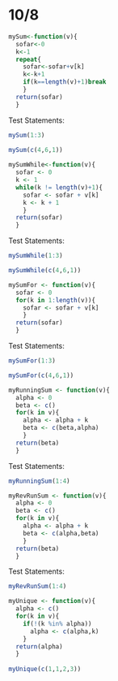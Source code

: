 10/8
=======

```r
mySum<-function(v){
  sofar<-0
  k<-1
  repeat{
    sofar<-sofar+v[k]
    k<-k+1
    if(k==length(v)+1)break
    }
  return(sofar)
  }
```
Test Statements:
```r
mySum(1:3)
  
mySum(c(4,6,1))
```

```r

mySumWhile<-function(v){
  sofar <- 0
  k <- 1
  while(k != length(v)+1){
    sofar <- sofar + v[k]
    k <- k + 1
    }
  return(sofar)
  }
```
Test Statements:
```r
mySumWhile(1:3)

mySumWhile(c(4,6,1))
```    

```r

mySumFor <- function(v){
  sofar <- 0
  for(k in 1:length(v)){
    sofar <- sofar + v[k]
    }
  return(sofar)
  }
```
Test Statements:
```r
mySumFor(1:3)

mySumFor(c(4,6,1))    
```

```r

myRunningSum <- function(v){
  alpha <- 0
  beta <- c()
  for(k in v){
    alpha <- alpha + k
    beta <- c(beta,alpha)
    }
  return(beta)
  }
```
Test Statements:
```r
myRunningSum(1:4)
```
            
```r
myRevRunSum <- function(v){
  alpha <- 0
  beta <- c()
  for(k in v){
    alpha <- alpha + k
    beta <- c(alpha,beta)
    }
  return(beta)
  }
```
Test Statements:
```r
myRevRunSum(1:4)
```

```r

myUnique <- function(v){
  alpha <- c()
  for(k in v){
    if(!(k %in% alpha))
      alpha <- c(alpha,k)
    }
  return(alpha)
  }
  
myUnique(c(1,1,2,3))  
```
